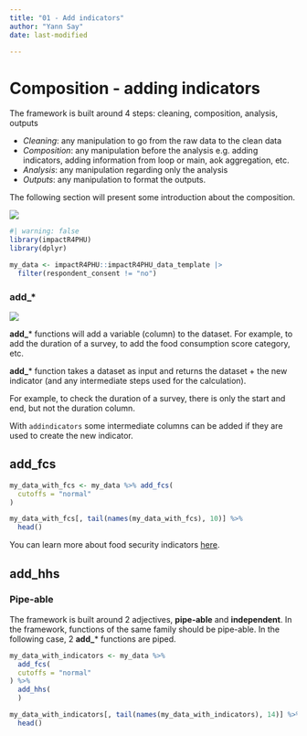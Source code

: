 ```yaml
---
title: "01 - Add indicators"
author: "Yann Say"
date: last-modified

---
```

# Composition - adding indicators

The framework is built around 4 steps: cleaning, composition, analysis, outputs

-   *Cleaning*: any manipulation to go from the raw data to the clean data
-   *Composition*: any manipulation before the analysis e.g. adding indicators, adding information from loop or main, aok aggregation, etc.
-   *Analysis*: any manipulation regarding only the analysis
-   *Outputs*: any manipulation to format the outputs.

The following section will present some introduction about the composition.

![](../config/images/step - composition.png)

```r
#| warning: false
library(impactR4PHU)
library(dplyr)

my_data <- impactR4PHU::impactR4PHU_data_template |>  
  filter(respondent_consent != "no") 
```

::: {.callout-tip appearance="minimal"}
### add\_\*

![](../config/images/verb - add.png)

**add_**\* functions will add a variable (column) to the dataset. For example, to add the duration of a survey, to add the food consumption score category, etc.

**add_**\* function takes a dataset as input and returns the dataset + the new indicator (and any intermediate steps used for the calculation). 

For example, to check the duration of a survey, there is only the start and end, but not the duration column.

With `addindicators` some intermediate columns can be added if they are used to create the new indicator.
:::

## add_fcs

```r
my_data_with_fcs <- my_data %>% add_fcs(
  cutoffs = "normal"
)

my_data_with_fcs[, tail(names(my_data_with_fcs), 10)] %>%
  head()
```
::: {.callout-note .column-margin}
You can learn more about food security indicators [here](https://fscluster.org/handbook/).
:::

## add_hhs

::: {.callout-tip appearance="minimal"}
### Pipe-able

The framework is built around 2 adjectives, **pipe-able** and **independent**. In the framework, functions of the same family should be pipe-able. In the following case, 2 **add\_**\* functions are piped.
:::


```r
my_data_with_indicators <- my_data %>%
  add_fcs(
  cutoffs = "normal"
) %>%
  add_hhs(
  )

my_data_with_indicators[, tail(names(my_data_with_indicators), 14)] %>%
  head()
```

